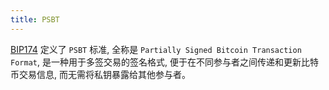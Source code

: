 ```yaml
---
title: PSBT
---
```


[BIP174](https://github.com/bitcoin/bips/blob/master/bip-0174.mediawiki) 定义了 `PSBT` 标准, 全称是 `Partially Signed Bitcoin Transaction Format`, 是一种用于多签交易的签名格式, 便于在不同参与者之间传递和更新比特币交易信息, 而无需将私钥暴露给其他参与者。
